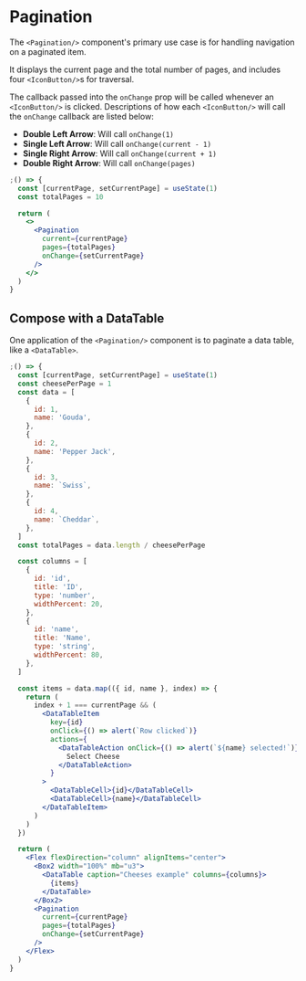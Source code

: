 
<Meta component={Pagination} title="Docs/Components/Actions/Pagination" />

# Pagination

The `<Pagination/>` component's primary use case is for handling navigation on a paginated item.

It displays the current page and the total number of pages, and includes four `<IconButton/>`s for traversal.

The callback passed into the `onChange` prop will be called whenever an `<IconButton/>` is clicked. Descriptions of how each `<IconButton/>` will call the `onChange` callback are listed below:

- **Double Left Arrow**: Will call `onChange(1)`
- **Single Left Arrow**: Will call `onChange(current - 1)`
- **Single Right Arrow**: Will call `onChange(current + 1)`
- **Double Right Arrow**: Will call `onChange(pages)`

```jsx
;() => {
  const [currentPage, setCurrentPage] = useState(1)
  const totalPages = 10

  return (
    <>
      <Pagination
        current={currentPage}
        pages={totalPages}
        onChange={setCurrentPage}
      />
    </>
  )
}
```

## Compose with a DataTable

One application of the `<Pagination/>` component is to paginate a data table, like a `<DataTable>`.

```jsx
;() => {
  const [currentPage, setCurrentPage] = useState(1)
  const cheesePerPage = 1
  const data = [
    {
      id: 1,
      name: 'Gouda',
    },
    {
      id: 2,
      name: 'Pepper Jack',
    },
    {
      id: 3,
      name: `Swiss`,
    },
    {
      id: 4,
      name: `Cheddar`,
    },
  ]
  const totalPages = data.length / cheesePerPage

  const columns = [
    {
      id: 'id',
      title: 'ID',
      type: 'number',
      widthPercent: 20,
    },
    {
      id: 'name',
      title: 'Name',
      type: 'string',
      widthPercent: 80,
    },
  ]

  const items = data.map(({ id, name }, index) => {
    return (
      index + 1 === currentPage && (
        <DataTableItem
          key={id}
          onClick={() => alert(`Row clicked`)}
          actions={
            <DataTableAction onClick={() => alert(`${name} selected!`)}>
              Select Cheese
            </DataTableAction>
          }
        >
          <DataTableCell>{id}</DataTableCell>
          <DataTableCell>{name}</DataTableCell>
        </DataTableItem>
      )
    )
  })

  return (
    <Flex flexDirection="column" alignItems="center">
      <Box2 width="100%" mb="u3">
        <DataTable caption="Cheeses example" columns={columns}>
          {items}
        </DataTable>
      </Box2>
      <Pagination
        current={currentPage}
        pages={totalPages}
        onChange={setCurrentPage}
      />
    </Flex>
  )
}
```
